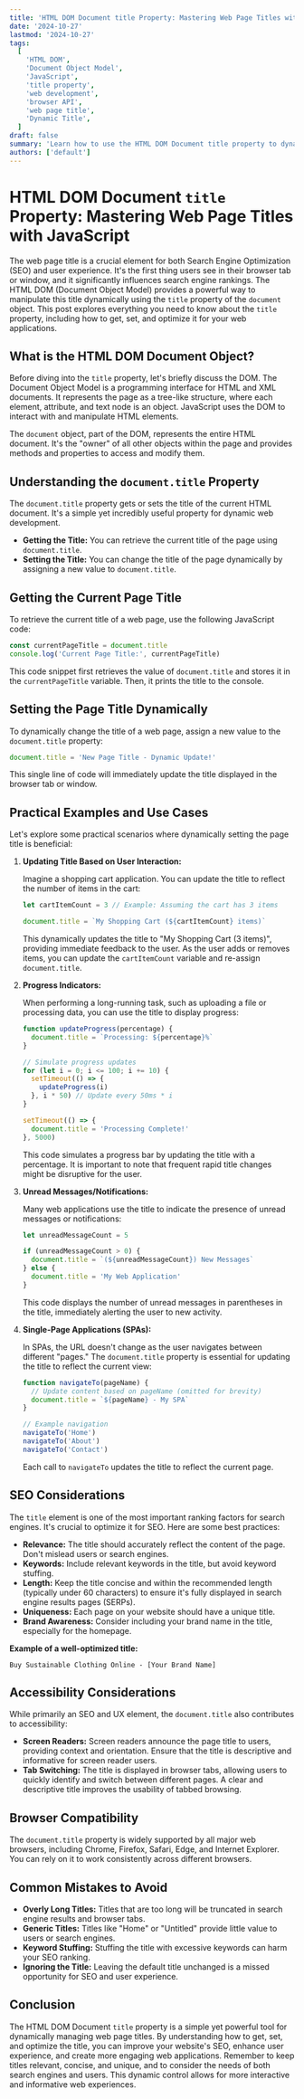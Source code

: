 ```yaml
---
title: 'HTML DOM Document title Property: Mastering Web Page Titles with JavaScript'
date: '2024-10-27'
lastmod: '2024-10-27'
tags:
  [
    'HTML DOM',
    'Document Object Model',
    'JavaScript',
    'title property',
    'web development',
    'browser API',
    'web page title',
    'Dynamic Title',
  ]
draft: false
summary: 'Learn how to use the HTML DOM Document title property to dynamically get and set the title of your web pages using JavaScript. Explore practical examples and understand its importance for SEO and user experience.'
authors: ['default']
---
```


# HTML DOM Document `title` Property: Mastering Web Page Titles with JavaScript

The web page title is a crucial element for both Search Engine Optimization (SEO) and user experience. It's the first thing users see in their browser tab or window, and it significantly influences search engine rankings. The HTML DOM (Document Object Model) provides a powerful way to manipulate this title dynamically using the `title` property of the `document` object. This post explores everything you need to know about the `title` property, including how to get, set, and optimize it for your web applications.

## What is the HTML DOM Document Object?

Before diving into the `title` property, let's briefly discuss the DOM. The Document Object Model is a programming interface for HTML and XML documents. It represents the page as a tree-like structure, where each element, attribute, and text node is an object. JavaScript uses the DOM to interact with and manipulate HTML elements.

The `document` object, part of the DOM, represents the entire HTML document. It's the "owner" of all other objects within the page and provides methods and properties to access and modify them.

## Understanding the `document.title` Property

The `document.title` property gets or sets the title of the current HTML document. It's a simple yet incredibly useful property for dynamic web development.

- **Getting the Title:** You can retrieve the current title of the page using `document.title`.
- **Setting the Title:** You can change the title of the page dynamically by assigning a new value to `document.title`.

## Getting the Current Page Title

To retrieve the current title of a web page, use the following JavaScript code:

```javascript
const currentPageTitle = document.title
console.log('Current Page Title:', currentPageTitle)
```

This code snippet first retrieves the value of `document.title` and stores it in the `currentPageTitle` variable. Then, it prints the title to the console.

## Setting the Page Title Dynamically

To dynamically change the title of a web page, assign a new value to the `document.title` property:

```javascript
document.title = 'New Page Title - Dynamic Update!'
```

This single line of code will immediately update the title displayed in the browser tab or window.

## Practical Examples and Use Cases

Let's explore some practical scenarios where dynamically setting the page title is beneficial:

1.  **Updating Title Based on User Interaction:**

    Imagine a shopping cart application. You can update the title to reflect the number of items in the cart:

    ```javascript
    let cartItemCount = 3 // Example: Assuming the cart has 3 items

    document.title = `My Shopping Cart (${cartItemCount} items)`
    ```

    This dynamically updates the title to "My Shopping Cart (3 items)", providing immediate feedback to the user. As the user adds or removes items, you can update the `cartItemCount` variable and re-assign `document.title`.

2.  **Progress Indicators:**

    When performing a long-running task, such as uploading a file or processing data, you can use the title to display progress:

    ```javascript
    function updateProgress(percentage) {
      document.title = `Processing: ${percentage}%`
    }

    // Simulate progress updates
    for (let i = 0; i <= 100; i += 10) {
      setTimeout(() => {
        updateProgress(i)
      }, i * 50) // Update every 50ms * i
    }

    setTimeout(() => {
      document.title = 'Processing Complete!'
    }, 5000)
    ```

    This code simulates a progress bar by updating the title with a percentage. It is important to note that frequent rapid title changes might be disruptive for the user.

3.  **Unread Messages/Notifications:**

    Many web applications use the title to indicate the presence of unread messages or notifications:

    ```javascript
    let unreadMessageCount = 5

    if (unreadMessageCount > 0) {
      document.title = `(${unreadMessageCount}) New Messages`
    } else {
      document.title = 'My Web Application'
    }
    ```

    This code displays the number of unread messages in parentheses in the title, immediately alerting the user to new activity.

4.  **Single-Page Applications (SPAs):**

    In SPAs, the URL doesn't change as the user navigates between different "pages." The `document.title` property is essential for updating the title to reflect the current view:

    ```javascript
    function navigateTo(pageName) {
      // Update content based on pageName (omitted for brevity)
      document.title = `${pageName} - My SPA`
    }

    // Example navigation
    navigateTo('Home')
    navigateTo('About')
    navigateTo('Contact')
    ```

    Each call to `navigateTo` updates the title to reflect the current page.

## SEO Considerations

The `title` element is one of the most important ranking factors for search engines. It's crucial to optimize it for SEO. Here are some best practices:

- **Relevance:** The title should accurately reflect the content of the page. Don't mislead users or search engines.
- **Keywords:** Include relevant keywords in the title, but avoid keyword stuffing.
- **Length:** Keep the title concise and within the recommended length (typically under 60 characters) to ensure it's fully displayed in search engine results pages (SERPs).
- **Uniqueness:** Each page on your website should have a unique title.
- **Brand Awareness:** Consider including your brand name in the title, especially for the homepage.

**Example of a well-optimized title:**

`Buy Sustainable Clothing Online - [Your Brand Name]`

## Accessibility Considerations

While primarily an SEO and UX element, the `document.title` also contributes to accessibility:

- **Screen Readers:** Screen readers announce the page title to users, providing context and orientation. Ensure that the title is descriptive and informative for screen reader users.
- **Tab Switching:** The title is displayed in browser tabs, allowing users to quickly identify and switch between different pages. A clear and descriptive title improves the usability of tabbed browsing.

## Browser Compatibility

The `document.title` property is widely supported by all major web browsers, including Chrome, Firefox, Safari, Edge, and Internet Explorer. You can rely on it to work consistently across different browsers.

## Common Mistakes to Avoid

- **Overly Long Titles:** Titles that are too long will be truncated in search engine results and browser tabs.
- **Generic Titles:** Titles like "Home" or "Untitled" provide little value to users or search engines.
- **Keyword Stuffing:** Stuffing the title with excessive keywords can harm your SEO ranking.
- **Ignoring the Title:** Leaving the default title unchanged is a missed opportunity for SEO and user experience.

## Conclusion

The HTML DOM Document `title` property is a simple yet powerful tool for dynamically managing web page titles. By understanding how to get, set, and optimize the title, you can improve your website's SEO, enhance user experience, and create more engaging web applications. Remember to keep titles relevant, concise, and unique, and to consider the needs of both search engines and users. This dynamic control allows for more interactive and informative web experiences.
